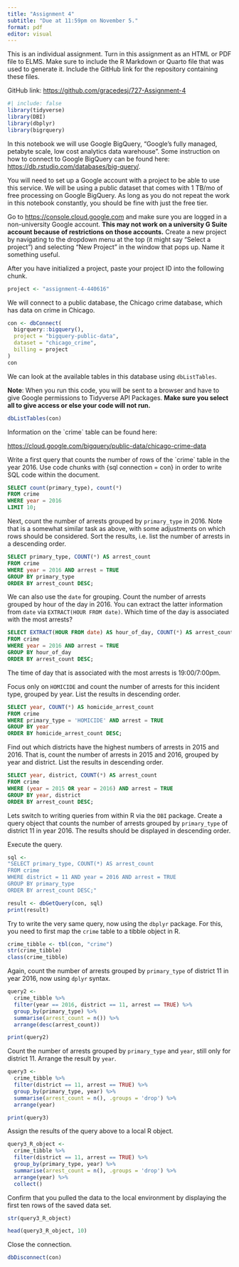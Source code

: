 ```yaml
---
title: "Assignment 4"
subtitle: "Due at 11:59pm on November 5."
format: pdf
editor: visual
---
```


This is an individual assignment. Turn in this assignment as an HTML or PDF file to ELMS. Make sure to include the R Markdown or Quarto file that was used to generate it. Include the GitHub link for the repository containing these files.

GitHub link: <https://github.com/gracedesj/727-Assignment-4>

```r
#| include: false 
library(tidyverse)
library(DBI)
library(dbplyr)
library(bigrquery)
```

In this notebook we will use Google BigQuery, "Google's fully managed, petabyte scale, low cost analytics data warehouse". Some instruction on how to connect to Google BigQuery can be found here: <https://db.rstudio.com/databases/big-query/>.

You will need to set up a Google account with a project to be able to use this service. We will be using a public dataset that comes with 1 TB/mo of free processing on Google BigQuery. As long as you do not repeat the work in this notebook constantly, you should be fine with just the free tier.

Go to <https://console.cloud.google.com> and make sure you are logged in a non-university Google account. **This may not work on a university G Suite account because of restrictions on those accounts.** Create a new project by navigating to the dropdown menu at the top (it might say "Select a project") and selecting "New Project" in the window that pops up. Name it something useful.

After you have initialized a project, paste your project ID into the following chunk.

```r
project <- "assignment-4-440616"
```

We will connect to a public database, the Chicago crime database, which has data on crime in Chicago.

```r
con <- dbConnect(
  bigrquery::bigquery(),
  project = "bigquery-public-data",
  dataset = "chicago_crime",
  billing = project
)
con
```

We can look at the available tables in this database using `dbListTables`.

**Note**: When you run this code, you will be sent to a browser and have to give Google permissions to Tidyverse API Packages. **Make sure you select all to give access or else your code will not run.**

```r
dbListTables(con)
```

Information on the \`crime\` table can be found here:

<https://cloud.google.com/bigquery/public-data/chicago-crime-data>

Write a first query that counts the number of rows of the \`crime\` table in the year 2016. Use code chunks with {sql connection = con} in order to write SQL code within the document.

```sql
SELECT count(primary_type), count(*)
FROM crime
WHERE year = 2016
LIMIT 10;
```

Next, count the number of arrests grouped by `primary_type` in 2016. Note that is a somewhat similar task as above, with some adjustments on which rows should be considered. Sort the results, i.e. list the number of arrests in a descending order.

```sql
SELECT primary_type, COUNT(*) AS arrest_count
FROM crime
WHERE year = 2016 AND arrest = TRUE
GROUP BY primary_type
ORDER BY arrest_count DESC;
```

We can also use the `date` for grouping. Count the number of arrests grouped by hour of the day in 2016. You can extract the latter information from `date` via `EXTRACT(HOUR FROM date)`. Which time of the day is associated with the most arrests?

```sql
SELECT EXTRACT(HOUR FROM date) AS hour_of_day, COUNT(*) AS arrest_count
FROM crime
WHERE year = 2016 AND arrest = TRUE
GROUP BY hour_of_day
ORDER BY arrest_count DESC;
```

The time of day that is associated with the most arrests is 19:00/7:00pm.

Focus only on `HOMICIDE` and count the number of arrests for this incident type, grouped by year. List the results in descending order.

```sql
SELECT year, COUNT(*) AS homicide_arrest_count
FROM crime
WHERE primary_type = 'HOMICIDE' AND arrest = TRUE
GROUP BY year
ORDER BY homicide_arrest_count DESC;
```

Find out which districts have the highest numbers of arrests in 2015 and 2016. That is, count the number of arrests in 2015 and 2016, grouped by year and district. List the results in descending order.

```sql
SELECT year, district, COUNT(*) AS arrest_count
FROM crime
WHERE (year = 2015 OR year = 2016) AND arrest = TRUE
GROUP BY year, district
ORDER BY arrest_count DESC;
```

Lets switch to writing queries from within R via the `DBI` package. Create a query object that counts the number of arrests grouped by `primary_type` of district 11 in year 2016. The results should be displayed in descending order.

Execute the query.

```r
sql <- 
"SELECT primary_type, COUNT(*) AS arrest_count
FROM crime
WHERE district = 11 AND year = 2016 AND arrest = TRUE
GROUP BY primary_type
ORDER BY arrest_count DESC;"

result <- dbGetQuery(con, sql)
print(result)

```

Try to write the very same query, now using the `dbplyr` package. For this, you need to first map the `crime` table to a tibble object in R.

```r
crime_tibble <- tbl(con, "crime")
str(crime_tibble)
class(crime_tibble)
```

Again, count the number of arrests grouped by `primary_type` of district 11 in year 2016, now using `dplyr` syntax.

```r
query2 <- 
  crime_tibble %>%
  filter(year == 2016, district == 11, arrest == TRUE) %>%
  group_by(primary_type) %>%
  summarise(arrest_count = n()) %>%
  arrange(desc(arrest_count))

print(query2)
```

Count the number of arrests grouped by `primary_type` and `year`, still only for district 11. Arrange the result by `year`.

```r
query3 <- 
  crime_tibble %>%
  filter(district == 11, arrest == TRUE) %>%
  group_by(primary_type, year) %>%
  summarise(arrest_count = n(), .groups = 'drop') %>%
  arrange(year)

print(query3)
```

Assign the results of the query above to a local R object.

```r
query3_R_object <- 
  crime_tibble %>%
  filter(district == 11, arrest == TRUE) %>%
  group_by(primary_type, year) %>%
  summarise(arrest_count = n(), .groups = 'drop') %>%
  arrange(year) %>%
  collect()
```

Confirm that you pulled the data to the local environment by displaying the first ten rows of the saved data set.

```r
str(query3_R_object)
```

```r
head(query3_R_object, 10)
```

Close the connection.

```r
dbDisconnect(con)
```
